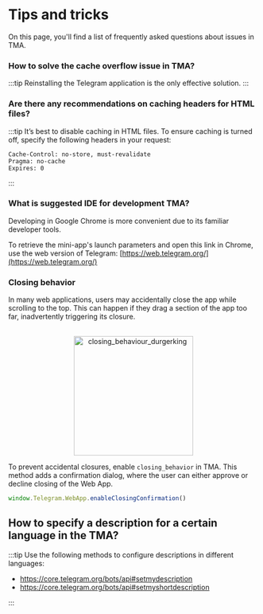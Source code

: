 
# Tips and tricks

On this page, you'll find a list of frequently asked questions about issues in TMA.

### How to solve the cache overflow issue in TMA?

:::tip
Reinstalling the Telegram application is the only effective solution.
:::

### Are there any recommendations on caching headers for HTML files?

:::tip
It’s best to disable caching in HTML files. To ensure caching is turned off, specify the following headers in your request:

```curl
Cache-Control: no-store, must-revalidate
Pragma: no-cache
Expires: 0
```

:::

### What is suggested IDE for development TMA?

Developing in Google Chrome is more convenient due to its familiar developer tools.

To retrieve the mini-app's launch parameters and open this link in Chrome, use the web version of Telegram: [https://web.telegram.org/](https://web.telegram.org/)

### Closing behavior

In many web applications, users may accidentally close the app while scrolling to the top. This can happen if they drag a section of the app too far, inadvertently triggering its closure.

<p align="center">
  <br />

  <img width="240" src="/img/docs/telegram-apps/closing-behaviour.svg" alt="closing_behaviour_durgerking" />

  <br />
</p>

To prevent accidental closures, enable `closing_behavior` in TMA. This method adds a confirmation dialog, where the user can either approve or decline closing of the Web App.

```typescript
window.Telegram.WebApp.enableClosingConfirmation()
```

## How to specify a description for a certain language in the TMA?

:::tip
Use the following methods to configure descriptions in different languages:

* https://core.telegram.org/bots/api#setmydescription
* https://core.telegram.org/bots/api#setmyshortdescription

:::

<Feedback />
